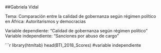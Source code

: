 ##Gabriela Vidal

Tema: Comparación entre la calidad de gobernanza según régimen político en África: Autoritarismos y democracias

Variable dependiente: "Calidad de gobernanza según régimen político"
Variable independiente: "Sanciones por abuso de cargo"

```r
library(htmltab)
head(BTI_2018_Scores) #variable independiente